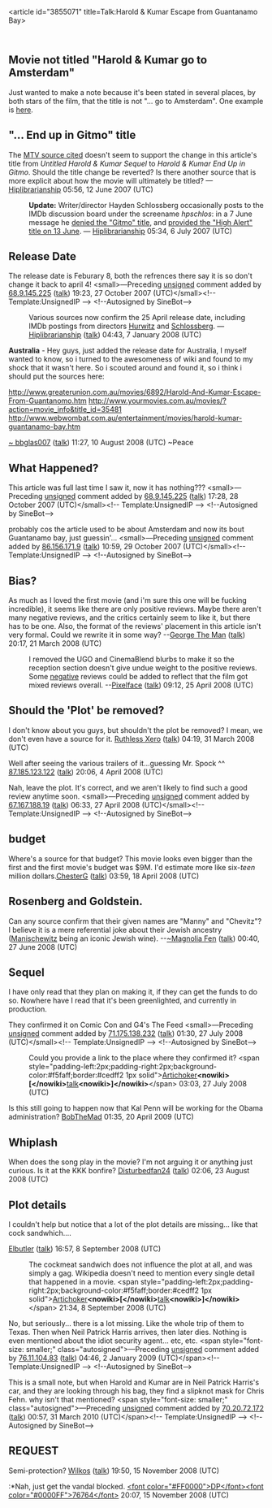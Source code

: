 <article id="3855071" title=Talk:Harold & Kumar Escape from Guantanamo Bay>
	<talkpage id="3855071" title="Talk:Harold & Kumar Escape from Guantanamo Bay">
{{WikiProject Film|class=Start|American-task-force=yes|B-Class-1=no|B-Class-2=no|B-Class-3=yes|B-Class-4=yes|B-Class-5=yes}}

== Movie not titled &quot;Harold &amp; Kumar go to Amsterdam&quot; ==

Just wanted to make a note because it's been stated in several places, by both stars of the film, that the title is not &quot;... go to Amsterdam&quot;. One example is [http://www.tailslate.net/articles/index.asp?ID=102&amp;lst=n&amp;dpt=articles here].


== &quot;... End up in Gitmo&quot; title ==

The [http://www.mtv.com/movies/news/articles/1560003/20070518/story.jhtml MTV source cited] doesn't seem to support the change in this article's title from ''Untitled Harold &amp; Kumar Sequel'' to ''Harold &amp; Kumar End Up in Gitmo''.  Should the title change be reverted?  Is there another source that is more explicit about how the movie will ultimately be titled? — [[User:Hiplibrarianship|Hiplibrarianship]] 05:56, 12 June 2007 (UTC)

:'''Update:''' Writer/director Hayden Schlossberg occasionally posts to the IMDb discussion board under the screename ''hpschlos'': in a 7 June message he [http://us.imdb.com/title/tt0481536/board/nest/76317735 denied the &quot;Gitmo&quot; title], and [http://us.imdb.com/title/tt0481536/board/nest/76543552 provided the &quot;High Alert&quot; title on 13 June].  — [[User:Hiplibrarianship|Hiplibrarianship]] 05:34, 6 July 2007 (UTC)

==Release Date==
The release date is Feburary 8, both the refrences there say it is so don't change it back to april 4!  &lt;small&gt;—Preceding [[Wikipedia:Signatures|unsigned]] comment added by [[Special:Contributions/68.9.145.225|68.9.145.225]] ([[User talk:68.9.145.225|talk]]) 19:23, 27 October 2007 (UTC)&lt;/small&gt;&lt;!-- Template:UnsignedIP --&gt; &lt;!--Autosigned by SineBot--&gt;
: Various sources now confirm the 25 April release date, including IMDb postings from directors [http://www.imdb.com/user/ur16459644/boards/profile/ Hurwitz] and [http://www.imdb.com/user/ur0732960/boards/profile/ Schlossberg]. — [[User:Hiplibrarianship|Hiplibrarianship]] ([[User talk:Hiplibrarianship|talk]]) 04:43, 7 January 2008 (UTC)


'''Australia''' - Hey guys, just added the release date for Australia, I myself wanted to know, so i turned to the awesomeness of wiki and found to my shock that it wasn't here. So i scouted around and found it, so i think i should put the sources here:

http://www.greaterunion.com.au/movies/6892/Harold-And-Kumar-Escape-From-Guantanomo.htm
http://www.yourmovies.com.au/movies/?action=movie_info&amp;title_id=35481
http://www.webwombat.com.au/entertainment/movies/harold-kumar-guantanamo-bay.htm

[[User:Bbglas007|~ bbglas007]] ([[User talk:Bbglas007|talk]]) 11:27, 10 August 2008 (UTC) ~Peace

==What Happened?==
This article was full last time I saw it, now it has nothing???  &lt;small&gt;—Preceding [[Wikipedia:Signatures|unsigned]] comment added by [[Special:Contributions/68.9.145.225|68.9.145.225]] ([[User talk:68.9.145.225|talk]]) 17:28, 28 October 2007 (UTC)&lt;/small&gt;&lt;!-- Template:UnsignedIP --&gt; &lt;!--Autosigned by SineBot--&gt;

probably cos the article used to be about Amsterdam and now its bout Guantanamo bay, just guessin'...  &lt;small&gt;—Preceding [[Wikipedia:Signatures|unsigned]] comment added by [[Special:Contributions/86.156.171.9|86.156.171.9]] ([[User talk:86.156.171.9|talk]]) 10:59, 29 October 2007 (UTC)&lt;/small&gt;&lt;!-- Template:UnsignedIP --&gt; &lt;!--Autosigned by SineBot--&gt;

==Bias?==
As much as I loved the first movie (and i'm sure this one will be fucking incredible), it seems like there are only positive reviews. Maybe there aren't many negative reviews, and the critics certainly seem to like it, but there has to be one. Also, the format of the reviews' placement in this article isn't very formal. Could we rewrite it in some way? --[[User:Geoguy91|George The Man]] ([[User talk:Geoguy91|talk]]) 20:17, 21 March 2008 (UTC)
:I removed the UGO and CinemaBlend blurbs to make it so the reception section doesn't give undue weight to the positive reviews. Some [http://www.rottentomatoes.com/m/harold_and_kumar_2/ negative] reviews could be added to reflect that the film got mixed reviews overall. --[[User:Pixelface|Pixelface]] ([[User talk:Pixelface|talk]]) 09:12, 25 April 2008 (UTC)

== Should the 'Plot' be removed? ==

I don't know about you guys, but shouldn't the plot be removed? I mean, we don't even have a source for it. [[User:Ruthless Xero|Ruthless Xero]] ([[User talk:Ruthless Xero|talk]]) 04:19, 31 March 2008 (UTC)

Well after seeing the various trailers of it...guessing Mr. Spock ^^ [[Special:Contributions/87.185.123.122|87.185.123.122]] ([[User talk:87.185.123.122|talk]]) 20:06, 4 April 2008 (UTC)

Nah, leave the plot.  It's correct, and we aren't likely to find such a good review anytime soon.  &lt;small&gt;—Preceding [[Wikipedia:Signatures|unsigned]] comment added by [[Special:Contributions/67.167.188.19|67.167.188.19]] ([[User talk:67.167.188.19|talk]]) 06:33, 27 April 2008 (UTC)&lt;/small&gt;&lt;!-- Template:UnsignedIP --&gt; &lt;!--Autosigned by SineBot--&gt;

== budget ==

Where's a source for that budget? This movie looks even bigger than the first and the first movie's budget was $9M. I'd estimate more like six-''teen'' million dollars.[[User:ChesterG|ChesterG]] ([[User talk:ChesterG|talk]]) 03:59, 18 April 2008 (UTC)

== Rosenberg and Goldstein. ==

Can any source confirm that their given names are &quot;Manny&quot; and &quot;Chevitz&quot;? I believe it is a mere referential joke about their Jewish ancestry ([[Manischewitz#Wine|Manischewitz]] being an iconic Jewish wine). --[[User:MagnoliaFen|~Magnolia Fen]] ([[User talk:MagnoliaFen|talk]]) 00:40, 27 June 2008 (UTC)

== Sequel ==

I have only read that they plan on making it, if they can get the funds to do so. Nowhere have I read that it's been greenlighted, and currently in production. 
 
They confirmed it on Comic Con and G4's The Feed  &lt;small&gt;—Preceding [[Wikipedia:Signatures|unsigned]] comment added by [[Special:Contributions/71.175.138.232|71.175.138.232]] ([[User talk:71.175.138.232|talk]]) 01:30, 27 July 2008 (UTC)&lt;/small&gt;&lt;!-- Template:UnsignedIP --&gt; &lt;!--Autosigned by SineBot--&gt;
:Could you provide a link to the place where they confirmed it? &lt;span style=&quot;padding-left:2px;padding-right:2px;background-color:#f5faff;border:#cedff2 1px solid&quot;&gt;[[User:Artichoker|Artichoker]]'''&lt;nowiki&gt;[&lt;/nowiki&gt;'''[[User talk:Artichoker|talk]]'''&lt;nowiki&gt;]&lt;/nowiki&gt;'''&lt;/span&gt; 03:03, 27 July 2008 (UTC)

Is this still going to happen now that Kal Penn will be working for the Obama administration? [[User:BobTheMad|BobTheMad]] 01:35, 20 April 2009 (UTC)

== Whiplash ==

When does the song play in the movie? I'm not arguing it or anything just curious. Is it at the KKK bonfire? [[User:Disturbedfan24|Disturbedfan24]] ([[User talk:Disturbedfan24|talk]]) 02:06, 23 August 2008 (UTC)

==Plot details==

I couldn't help but notice that a lot of the plot details are missing... like that cock sandwhich.... 

[[User:Elbutler|Elbutler]] ([[User talk:Elbutler|talk]]) 16:57, 8 September 2008 (UTC)
:The cockmeat sandwich does not influence the plot at all, and was simply a gag. Wikipedia doesn't need to mention every single detail that happened in a movie. &lt;span style=&quot;padding-left:2px;padding-right:2px;background-color:#f5faff;border:#cedff2 1px solid&quot;&gt;[[User:Artichoker|Artichoker]]'''&lt;nowiki&gt;[&lt;/nowiki&gt;'''[[User talk:Artichoker|talk]]'''&lt;nowiki&gt;]&lt;/nowiki&gt;'''&lt;/span&gt; 21:34, 8 September 2008 (UTC)

No, but seriously... there is a lot missing. Like the whole trip of them to Texas. Then when Neil Patrick Harris arrives, then later dies. Nothing is even mentioned about the idiot security agent... etc, etc.  &lt;span style=&quot;font-size: smaller;&quot; class=&quot;autosigned&quot;&gt;—Preceding [[Wikipedia:Signatures|unsigned]] comment added by [[Special:Contributions/76.11.104.83|76.11.104.83]] ([[User talk:76.11.104.83|talk]]) 04:46, 2 January 2009 (UTC)&lt;/span&gt;&lt;!-- Template:UnsignedIP --&gt; &lt;!--Autosigned by SineBot--&gt;
 
This is a small note, but when Harold and Kumar are in Neil Patrick Harris's car, and they are looking through his bag, they find a slipknot mask for Chris Fehn. why isn't that mentioned?  &lt;span style=&quot;font-size: smaller;&quot; class=&quot;autosigned&quot;&gt;—Preceding [[Wikipedia:Signatures|unsigned]] comment added by [[Special:Contributions/70.20.72.172|70.20.72.172]] ([[User talk:70.20.72.172|talk]]) 00:57, 31 March 2010 (UTC)&lt;/span&gt;&lt;!-- Template:UnsignedIP --&gt; &lt;!--Autosigned by SineBot--&gt;

== REQUEST ==

Semi-protection? [[User:Wilkos|Wilkos]] ([[User talk:Wilkos|talk]]) 19:50, 15 November 2008 (UTC)
:*Nah, just get the vandal blocked. [[User:Dp76764|&lt;font color=&quot;#FF0000&quot;&gt;DP&lt;/font&gt;&lt;font color=&quot;#0000FF&quot;&gt;76764&lt;/font&gt;]] 20:07, 15 November 2008 (UTC)
	</talkpage>
</article>